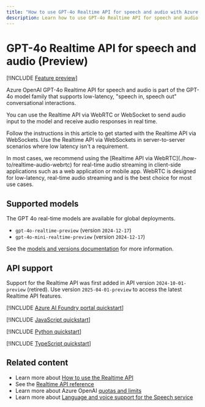 ```yaml
---
title: "How to use GPT-4o Realtime API for speech and audio with Azure OpenAI in Azure AI Foundry Models"
description: Learn how to use GPT-4o Realtime API for speech and audio with Azure OpenAI.
---
```


# GPT-4o Realtime API for speech and audio (Preview)

[!INCLUDE [Feature preview](includes/preview-feature)]

Azure OpenAI GPT-4o Realtime API for speech and audio is part of the GPT-4o model family that supports low-latency, "speech in, speech out" conversational interactions. 

You can use the Realtime API via WebRTC or WebSocket to send audio input to the model and receive audio responses in real time. 

Follow the instructions in this article to get started with the Realtime API via WebSockets. Use the Realtime API via WebSockets in server-to-server scenarios where low latency isn't a requirement.

<Tip>
In most cases, we recommend using the [Realtime API via WebRTC](./how-to/realtime-audio-webrtc) for real-time audio streaming in client-side applications such as a web application or mobile app. WebRTC is designed for low-latency, real-time audio streaming and is the best choice for most use cases.
</Tip> 

## Supported models

The GPT 4o real-time models are available for global deployments.
- `gpt-4o-realtime-preview` (version `2024-12-17`)
- `gpt-4o-mini-realtime-preview` (version `2024-12-17`)

See the [models and versions documentation](./concepts/models.md#audio-models) for more information.

## API support

Support for the Realtime API was first added in API version `2024-10-01-preview` (retired). Use version `2025-04-01-preview` to access the latest Realtime API features. 

<Tab title="Foundry portal">

[!INCLUDE [Azure AI Foundry portal quickstart](includes/realtime-portal)]

</Tab>

<Tab title="JavaScript">

[!INCLUDE [JavaScript quickstart](includes/realtime-javascript)]

</Tab>

<Tab title="Python">

[!INCLUDE [Python quickstart](includes/realtime-python)]

</Tab>

<Tab title="TypeScript">

[!INCLUDE [TypeScript quickstart](includes/realtime-typescript)]

</Tab>

## Related content

* Learn more about [How to use the Realtime API](./how-to/realtime-audio)
* See the [Realtime API reference](./realtime-audio-reference)
* Learn more about Azure OpenAI [quotas and limits](quotas-limits)
* Learn more about [Language and voice support for the Speech service](../../ai-services/speech-service/language-support)
